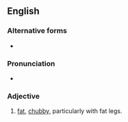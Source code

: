 ==English==

===Alternative forms===
* {{l|en|beef to the hock}}

===Pronunciation===
* {{audio|en-au-beef to the hoof.ogg|Audio (AU)|lang=en}}

===Adjective===
{{en-adj|-}}

# {{lb|en|Ireland|idiomatic|said of a woman}} [[fat]], [[chubby]], particularly with fat legs.